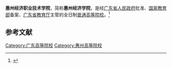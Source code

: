 {{Primarysources|time=2020-07-10T06:27:23+00:00}}
{{Infobox University
| name = 惠州经济职业技术学院
| SealImage = 
| established = 2004年3月
| type = [[民办大学|民办高等职业学校]]
| President = 
| address = {{CHN}}[[广东省|广东省]][[惠州市|惠州市]][[惠城区|惠城区]]马安新乐教育园区
| nickname = 
| telephone = 0752-3619806
| website = https://www.hzec.edu.cn/
| EnglishName = Huizhou Economics & Polytechnic College
| district = [[惠州市|惠州市]]
| grades = 
}}

'''惠州经济职业技术学院'''，简称'''惠州经济学院'''，是经[[广东省人民政府|广东省人民政府]]批准、[[中华人民共和国教育部|国家教育部]]备案、[[广东省教育厅|广东省教育厅]]主管的全日制[[普通高等院校|普通高等院校]]。<ref>{{Cite web|title=惠州经济职业技术学院|url=https://www.hzec.edu.cn/|accessdate=|author=|date=|format=|publisher=|language=|archive-date=2020-08-05|archive-url=https://web.archive.org/web/20200805154710/https://www.hzec.edu.cn/|dead-url=no}}</ref>

== 参考文献 ==
<references />

{{School-stub}}
{{广东高等院校}}
[[Category:广东高等院校|Category:广东高等院校]]
[[Category:惠州高等院校|Category:惠州高等院校]]